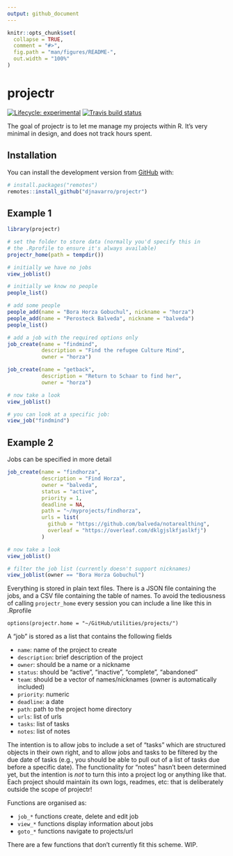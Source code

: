 ```yaml
---
output: github_document
---
```


<!-- README.md is generated from README.Rmd. Please edit that file -->

```r
knitr::opts_chunk$set(
  collapse = TRUE,
  comment = "#>",
  fig.path = "man/figures/README-",
  out.width = "100%"
)
```
# projectr

<!-- badges: start -->
[![Lifecycle: experimental](https://img.shields.io/badge/lifecycle-experimental-orange.svg)](https://www.tidyverse.org/lifecycle/#experimental)
[![Travis build status](https://travis-ci.org/djnavarro/projectr.svg?branch=master)](https://travis-ci.org/djnavarro/projectr)
<!-- badges: end -->

The goal of projectr is to let me manage my projects within R. It's very minimal in design, and does not track hours spent. 

## Installation

You can install the development version from [GitHub](https://github.com/) with:

``` r
# install.packages("remotes")
remotes::install_github("djnavarro/projectr")
```
## Example 1

```r
library(projectr)

# set the folder to store data (normally you'd specify this in
# the .Rprofile to ensure it's always available)
projectr_home(path = tempdir())

# initially we have no jobs
view_joblist()

# initially we know no people
people_list()

# add some people
people_add(name = "Bora Horza Gobuchul", nickname = "horza")
people_add(name = "Perosteck Balveda", nickname = "balveda")
people_list()

# add a job with the required options only
job_create(name = "findmind", 
           description = "Find the refugee Culture Mind", 
           owner = "horza")

job_create(name = "getback", 
           description = "Return to Schaar to find her", 
           owner = "horza")

# now take a look
view_joblist()

# you can look at a specific job:
view_job("findmind")
```

## Example 2

Jobs can be specified in more detail

```r
job_create(name = "findhorza", 
           description = "Find Horza", 
           owner = "balveda",
           status = "active",
           priority = 1,
           deadline = NA,
           path = "~/myprojects/findhorza",
           urls = list(
             github = "https://github.com/balveda/notarealthing",
             overleaf = "https://overleaf.com/dklgjslkfjaslkfj")
           )

# now take a look
view_joblist()

# filter the job list (currently doesn't support nicknames)
view_joblist(owner == "Bora Horza Gobuchul")
```

Everything is stored in plain text files. There is a JSON file containing the jobs, and a CSV file containing the table of names. To avoid the tediousness of calling `projectr_home` every session you can include a line like this in .Rprofile

```
options(projectr.home = "~/GitHub/utilities/projects/")
```

A "job" is stored as a list that contains the following fields

- `name`: name of the project to create
- `description`: brief description of the project
- `owner`: should be a name or a nickname
- `status`: should be "active", "inactive", "complete", "abandoned"
- `team`: should be a vector of names/nicknames (owner is automatically included)
- `priority`: numeric
- `deadline`: a date
- `path`: path to the project home directory
- `urls`: list of urls
- `tasks`: list of tasks
- `notes`: list of notes

The intention is to allow jobs to include a set of "tasks" which are structured objects in their own right, and to allow jobs and tasks to be filtered by the due date of tasks (e.g., you should be able to pull out of a list of tasks due before a specific date). The functionality for "notes" hasn't been determined yet, but the intention is *not* to turn this into a project log or anything like that. Each project should maintain its own logs, readmes, etc: that is deliberately outside the scope of projectr!

Functions are organised as:

- `job_*` functions create, delete and edit job
- `view_*` functions display information about jobs
- `goto_*` functions navigate to projects/url

There are a few functions that don't currently fit this scheme. WIP.

